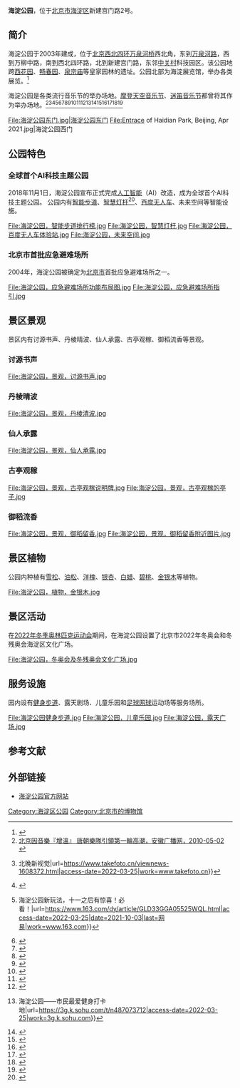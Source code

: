 '''海淀公园'''，位于[[北京市|北京市]][[海淀区|海淀区]]新建宫门路2号。

==简介==
海淀公园于2003年建成，位于[[北京四环路|北京西北四环]][[万泉河桥|万泉河桥]]西北角，东到[[万泉河路|万泉河路]]，西到万柳中路，南到西北四环路，北到新建宫门路，东邻[[中关村|中关村]]科技园区。该公园地跨[[西花园|西花园]]、[[畅春园|畅春园]]、[[泉宗庙|泉宗庙]]等皇家园林的遗址。公园北部为海淀展览馆，举办各类展览。<ref>{{Cite web |url=http://www.bjyl.gov.cn/gyfjqyl/cs/hdq1/201008/t20100811_4565.html |title=海淀公园，首都园林绿化政务网，2010-08-11 |access-date=2015-01-08 |archive-url=https://web.archive.org/web/20150108232320/http://www.bjyl.gov.cn/gyfjqyl/cs/hdq1/201008/t20100811_4565.html |archive-date=2015-01-08 |dead-url=yes }}</ref>

海淀公园是各类流行音乐节的举办场地。[[摩登天空音乐节|摩登天空音乐节]]、[[迷笛音乐节|迷笛音乐节]]都曾将其作为举办场地。<ref>[http://www.big5.ahradio.com.cn/news/system/2010/05/02/000670315.shtml 北京因音樂『增溫』 唐朝樂隊引領第一輪高潮，安徽广播网，2010-05-02] {{webarchive|url=https://web.archive.org/web/20150108222649/http://www.big5.ahradio.com.cn/news/system/2010/05/02/000670315.shtml |date=2015-01-08 }}</ref><ref>{{Cite web|title=北京海淀公园成本市首个AI公园 市民可在此感受多种新奇与便利 {{!}} 北晚新视觉|url=https://www.takefoto.cn/viewnews-1608372.html|access-date=2022-03-25|work=www.takefoto.cn}}</ref><ref>{{Cite web|title=体验全球首个AI公园：海淀公园不仅仅只有百度无人车 【图】- 车云网|url=http://www.cheyun.com/content/25048|access-date=2022-03-25|work=www.cheyun.com}}</ref><ref>{{Cite web|title=太好玩 {{!}} 海淀公园新玩法，十一之后有惊喜！必看！|url=https://www.163.com/dy/article/GLD33GGA05525WQL.html|access-date=2022-03-25|date=2021-10-03|last=网易|work=www.163.com}}</ref><ref>{{Cite web|title=海淀公园初建成 哪些新景值得游|url=https://news.sina.com.cn/o/2003-08-29/1812655797s.shtml|access-date=2022-03-25|work=news.sina.com.cn}}</ref><ref>{{Cite web|title=智能化海淀公园成网红 所有AI智能设备都能免费体验_大燕网北京站_腾讯网|url=https://bj.jjj.qq.com/a/20181106/002792.htm|access-date=2022-03-25|work=bj.jjj.qq.com}}</ref><ref>{{Cite web|title=逛逛全球首个AI公园|url=https://finance.sina.com.cn/roll/2019-01-02/doc-ihqhqcis2274899.shtml|access-date=2022-03-25|date=2019-01-02|last=经济日报|work=finance.sina.com.cn}}</ref><ref>{{Cite web|title=2020年去过的郊野公园盘点，之海淀一道十三园|url=https://www.163.com/dy/article/G6A88NSU05314GXR.html|access-date=2022-03-25|date=2021-03-30|last=网易|work=www.163.com}}</ref><ref>{{Cite web|title=最美秋景上线！京西稻开镰！今天，海淀公园还揭牌一个重要基地……_政务_澎湃新闻-The Paper|url=https://www.thepaper.cn/newsDetail_forward_9711871|access-date=2022-03-25|work=www.thepaper.cn}}</ref><ref>{{Cite web|title=打造海淀科技文化新名片 多名专家建议改建海淀公园|url=https://tech.huanqiu.com/article/9CaKrnJo6H6|access-date=2022-03-25|work=tech.huanqiu.com}}</ref><ref>{{Cite web|title=海淀公园近期向社会开放|url=https://news.sina.com.cn/c/2003-08-26/1011635765s.shtml|access-date=2022-03-25|work=news.sina.com.cn}}</ref><ref>{{Cite web|title=海淀健身行{{!}}海淀公园——市民最爱健身打卡地|url=https://3g.k.sohu.com/t/n487073712|access-date=2022-03-25|work=3g.k.sohu.com}}</ref><ref>{{Cite web|title=曾经是北京三山五园中的畅春园，现在是深秋一片金黄的海淀公园|url=https://k.sina.cn/article_7443829224_1bbafd1e800100scju.html?from=travel|access-date=2022-03-25|date=2020-11-24|last=lapaixdumonde|work=k.sina.cn}}</ref><ref>{{Cite web|title=北京清华附中学生海淀公园体验割稻_网易新闻|url=https://news.163.com/photoview/00AP0001/38987.html#p=9B7D6L7O00AP0001|access-date=2022-03-25|work=news.163.com}}</ref><ref>{{Cite web|title=海淀公园话沧桑_腾讯新闻|url=https://new.qq.com/rain/a/20201222a09ftz00|access-date=2022-03-25|work=new.qq.com}}</ref><ref>{{Cite web|title=我爱北京：海淀公园里的“黑科技”_人工智能|url=https://www.sohu.com/a/www.sohu.com/a/313238964_391368|access-date=2022-03-25|work=www.sohu.com|language=en}}</ref><ref>{{Cite web|title=盘点北京风景秀丽却不出名的几个地方，你去过吗_海淀公园|url=https://www.sohu.com/a/www.sohu.com/a/430771989_100113744|access-date=2022-03-25|work=www.sohu.com|language=en}}</ref><ref>{{Cite web|title=春天——逛公园放风筝的好时候|url=https://www.163.com/dy/article/H2AIC6FM0525BLC4.html|access-date=2022-03-25|date=2022-03-13|last=网易|work=www.163.com}}</ref><gallery>
File:海淀公园东门.jpg|海淀公园东门
File:Entrace of Haidian Park, Beijing, Apr 2021.jpg|海淀公园西门
</gallery>

== 公园特色 ==

=== 全球首个AI科技主题公园 ===
2018年11月1日，海淀公园宣布正式完成[[人工智能|人工智能]]（AI）改造，成为全球首个AI科技主题公园。 公园内有[[智能步道|智能步道]]、[[智能燈柱|智慧灯杆]]<ref>{{Cite web|title=厉害了！全球首个AI科技主题公园来了！_华为|url=https://www.sohu.com/a/www.sohu.com/a/299809137_609408|access-date=2022-03-12|work=www.sohu.com|language=en}}</ref>、[[百度无人车|百度无人车]]、未来空间等智能设施。<gallery>
File:海淀公园，智能步道排行榜.jpg
File:海淀公园，智慧灯杆.jpg
File:海淀公园，百度无人车体验站.jpg
File:海淀公园，未来空间.jpg
</gallery>

=== 北京市首批应急避难场所 ===
2004年，海淀公园被确定为[[北京市|北京市]]首批应急避难场所之一。<gallery>
File:海淀公园，应急避难场所功能布局图.jpg
File:海淀公园，应急避难场所指引.jpg
</gallery>

== 景区景观 ==
景区内有讨源书声、丹棱晴波、仙人承露、古亭观稼、御稻流香等景观。

=== 讨源书声 ===
<gallery>
File:海淀公园，景观，讨源书声.jpg
</gallery>

=== 丹棱晴波 ===
<gallery>
File:海淀公园，景观，丹棱清波.jpg
</gallery>

=== 仙人承露 ===
<gallery>
File:海淀公园，景观，仙人承露.jpg
</gallery>

=== 古亭观稼 ===
<gallery>
File:海淀公园，景观，古亭观稼说明牌.jpg
File:海淀公园，景观，古亭观稼的亭子.jpg
</gallery>

=== 御稻流香 ===
<gallery>
File:海淀公园，景观，御稻留香.jpg
File:海淀公园，景观，御稻留香附近图片.jpg
</gallery>

== 景区植物 ==

公园内种植有[[雪松|雪松]]、[[油松|油松]]、[[刺槐|洋槐]]、[[银杏|银杏]]、[[白蜡树|白蜡]]、[[碧桃|碧桃]]、[[金银忍冬|金银木]]等植物。<gallery>
File:海淀公园，植物，金银木.jpg
</gallery>

== 景区活动 ==
在[[2022年冬季奥林匹克运动会|2022年冬季奥林匹克运动会]]期间，在海淀公园设置了北京市2022年冬奥会和冬残奥会海淀区文化广场。<gallery>
File:海淀公园，冬奥会及冬残奥会文化广场.jpg
</gallery>

== 服务设施 ==
园内设有[[健身步道|健身步道]]、露天剧场、儿童乐园和[[足球|足球]][[网球|网球]]运动场等服务场所。<gallery>
File:海淀公园健身步道.jpg
File:海淀公园，儿童乐园.jpg
File:海淀公园，露天广场.jpg
</gallery>

==参考文献==
{{reflist}}

==外部链接==
{{commonscat|Haidian Park}}
*[https://web.archive.org/web/20150108214204/http://hdgy.bjhd.gov.cn/ 海淀公园官方网站]

[[Category:海淀区公园|Category:海淀区公园]]
[[Category:北京市的博物馆|Category:北京市的博物馆]]